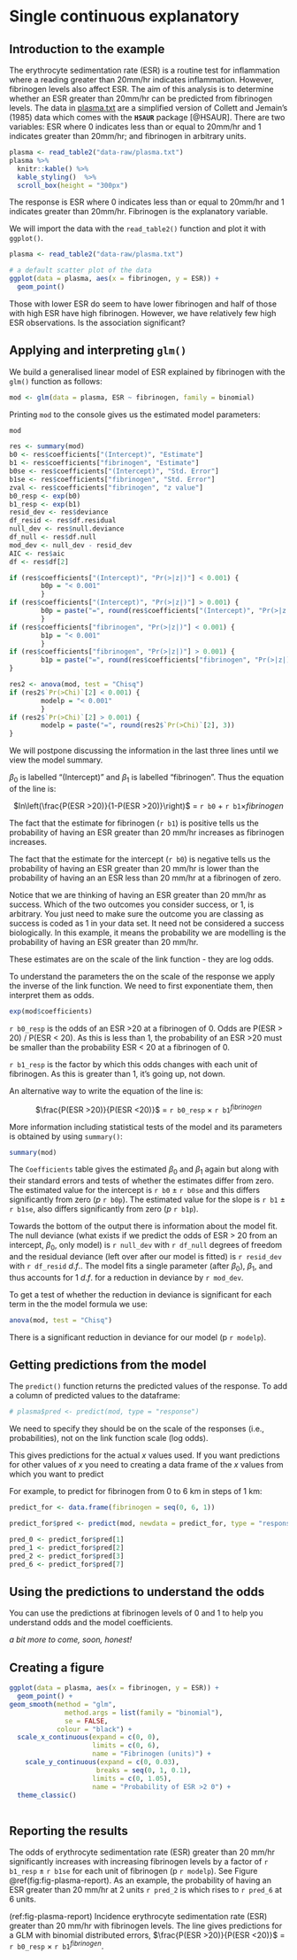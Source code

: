 # Single continuous explanatory {#bino-glm-single-cont}

## Introduction to the example {#intro-6}
The erythrocyte sedimentation rate (ESR) is a routine test for inflammation where a reading greater than 20mm/hr indicates inflammation. However, fibrinogen levels also affect ESR. The aim of this analysis is to determine whether an ESR greater than 20mm/hr can be predicted from fibrinogen levels.
The data in [plasma.txt](data-raw/plasma.txt) are a simplified version of Collett and Jemain's (1985) data which comes with the **`HSAUR`** package [@HSAUR]. There are two variables: ESR where 0 indicates less than or equal to 20mm/hr and 1 indicates greater than 20mm/hr; and fibrinogen in arbitrary units.


```r
plasma <- read_table2("data-raw/plasma.txt")
plasma %>%
  knitr::kable() %>%
  kable_styling()  %>%
  scroll_box(height = "300px")
```


:::key
The response is ESR where 0 indicates less than or equal to 20mm/hr and 1 indicates greater than 20mm/hr. Fibrinogen is the explanatory variable.
:::


We will import the data with the `read_table2()` function and plot it with `ggplot()`.

```r
plasma <- read_table2("data-raw/plasma.txt")
```


```r
# a default scatter plot of the data
ggplot(data = plasma, aes(x = fibrinogen, y = ESR)) +
  geom_point()
```
Those with lower ESR do seem to have lower fibrinogen and half of those with high ESR have high fibrinogen. However, we have relatively few high ESR observations. Is the association significant?

## Applying and interpreting `glm()` {#apply-interp-6}

We build a generalised linear model of ESR explained by fibrinogen with the `glm()` function as follows:

```r
mod <- glm(data = plasma, ESR ~ fibrinogen, family = binomial)
```
Printing `mod` to the console gives us the estimated model parameters:
```r
mod
```


```r
res <- summary(mod)
b0 <- res$coefficients["(Intercept)", "Estimate"]
b1 <- res$coefficients["fibrinogen", "Estimate"]
b0se <- res$coefficients["(Intercept)", "Std. Error"]
b1se <- res$coefficients["fibrinogen", "Std. Error"]
zval <- res$coefficients["fibrinogen", "z value"]
b0_resp <- exp(b0)
b1_resp <- exp(b1)
resid_dev <- res$deviance
df_resid <- res$df.residual
null_dev <- res$null.deviance
df_null <- res$df.null
mod_dev <- null_dev - resid_dev
AIC <- res$aic
df <- res$df[2]

if (res$coefficients["(Intercept)", "Pr(>|z|)"] < 0.001) {
        b0p = "< 0.001"
        }
if (res$coefficients["(Intercept)", "Pr(>|z|)"] > 0.001) {
        b0p = paste("=", round(res$coefficients["(Intercept)", "Pr(>|z|)"], 3))
        }
if (res$coefficients["fibrinogen", "Pr(>|z|)"] < 0.001) {
        b1p = "< 0.001"
        }
if (res$coefficients["fibrinogen", "Pr(>|z|)"] > 0.001) {
        b1p = paste("=", round(res$coefficients["fibrinogen", "Pr(>|z|)"], 3))
}

res2 <- anova(mod, test = "Chisq")
if (res2$`Pr(>Chi)`[2] < 0.001) {
        modelp = "< 0.001"
        }
if (res2$`Pr(>Chi)`[2] > 0.001) {
        modelp = paste("=", round(res2$`Pr(>Chi)`[2], 3))
}

```

We will postpone discussing the information in the last three lines until we view the model summary.

$\beta_{0}$ is labelled "(Intercept)" and $\beta_{1}$ is labelled "fibrinogen". Thus the equation of the line is:

<center> $ln\left(\frac{P(ESR >20)}{1-P(ESR >20)}\right)$ = `r b0` $+$ `r b1`$\times fibrinogen$ </center>

The fact that the estimate for fibrinogen (`r b1`) is positive tells us the probability of having an ESR greater than 20 mm/hr increases as fibrinogen increases.

The fact that the estimate for the intercept (`r b0`) is negative tells us the probability of having an ESR greater than 20 mm/hr is lower than the probability of having an an ESR less than 20 mm/hr at a fibrinogen of zero.

Notice that we are thinking of having an ESR greater than 20 mm/hr as success. Which of the two outcomes you consider success, or 1, is arbitrary. You just need to make sure the outcome you are classing as success is coded as 1 in your data set. It need not be considered a success biologically. In this example, it means the probability we are modelling is the probability of having an ESR greater than 20 mm/hr.

These estimates are on the scale of the link function - they are log odds.

To understand the parameters the on the scale of the response we apply the inverse of the link function. We need to first exponentiate them, then interpret them as odds.

```r
exp(mod$coefficients)
```

`r b0_resp` is the odds of an ESR >20 at a fibrinogen of 0. Odds are P(ESR > 20) / P(ESR < 20). As this is less than 1, the probability of an ESR >20 must be smaller than the probability ESR < 20 at a fibrinogen of 0. 

`r b1_resp` is the factor by which this odds changes with each unit of fibrinogen. As this is greater than 1, it's going up, not down.

An alternative way to write the equation of the line is:

<center> $\frac{P(ESR >20)}{P(ESR <20)}$ = `r b0_resp` $\times$ `r b1`$^{fibrinogen}$ </center>

:::key

:::

More information including statistical tests of the model and its parameters is obtained by using `summary()`:

```r
summary(mod) 
```
The `Coefficients` table gives the estimated $\beta_{0}$ and $\beta_{1}$ again but along with their standard errors and tests of whether the estimates differ from zero. The estimated value for the intercept is `r b0` $\pm$ `r b0se` and this differs significantly from zero ($p$ `r b0p`). The estimated value for the slope is `r b1` $\pm$ `r b1se`, also differs significantly from zero ($p$ `r b1p`).

Towards the bottom of the output there is information about the model fit. The null deviance (what exists if we predict the odds of ESR > 20 from an intercept, $\beta_{0}$, only model) is `r null_dev` with `r df_null` degrees of freedom and the residual deviance (left over after our model is fitted) is `r resid_dev` with `r df_resid` $d.f.$. The model fits a single parameter (after $\beta_{0}$), $\beta_{1}$, and thus accounts for 1 $d.f.$ for a reduction in deviance by `r mod_dev`.

To get a test of whether the reduction in deviance is significant for each term in the the model formula we use:

```r
anova(mod, test = "Chisq")
```

There is a significant reduction in deviance for our model (p `r modelp`).

## Getting predictions from the model {#get-pred-6}

The `predict()` function returns the predicted values of the response. To add a column of predicted values to the dataframe:


```r
# plasma$pred <- predict(mod, type = "response")
```
We need to specify they should be on the scale of the responses (i.e., probabilities), not on the link function scale (log odds).

This gives predictions for the actual $x$ values used. If you want predictions for other values of $x$ you need to creating a data frame of the $x$ values from which you want to predict

For example, to predict for fibrinogen from 0 to 6 km in steps of 1 km:
```r
predict_for <- data.frame(fibrinogen = seq(0, 6, 1))
```


```r
predict_for$pred <- predict(mod, newdata = predict_for, type = "response")
```

```r
pred_0 <- predict_for$pred[1]
pred_1 <- predict_for$pred[2]
pred_2 <- predict_for$pred[3]
pred_6 <- predict_for$pred[7]
```
## Using the predictions to understand the odds

You can use the predictions at fibrinogen levels of 0 and 1 to help you understand odds and the model coefficients.

*a bit more to come, soon, honest!*
<!-- An odds is the probability of something happening divided by the probability of it not happening.  -->
<!-- # At a grain size of 0, P(present) is 0.1614302, therefore p(absent) is 1-0.1614302 -->
<!-- # 0.1614302/(1-0.1614302) = 0.1925066. Look! that's exp(b0)! -->
<!-- # How does this change from grain size of 0 to grain size of 1? -->
<!-- # At a grain size of 1, P(present) is 0.9699368, therefore p(absent) is 1-0.9699368 -->
<!-- # the factor by which the odds change is the odds of present at grainsize 1 / -->
<!-- # odds of present at grainsize 0 -->
<!-- # (0.9699368/(1-0.9699368)) / (0.1614302/(1-0.1614302)) -->
<!-- # = 167.5956 Look, that's exp(b1) -->
<!-- # Odds are not intuitive for most people. I almost always use the predict function to calculate probabilities to help me understand the effects in my model. -->
<!-- # You can still make quick judgement on the basis of the coefficients -->
<!-- # negative b0 means probability of absence (or died/0/no) is higher than probability of presence (or survived/1/yes); positive b0 means probability of presence is higher than probability of absence -->
<!-- # negative b0 means odds of get lower, presence gets less likely -->
<!-- # positive b0 means odds of get higher, presence gets less likely -->


## Creating a figure {#fig-6}

```r
ggplot(data = plasma, aes(x = fibrinogen, y = ESR)) +
  geom_point() +
geom_smooth(method = "glm",
              method.args = list(family = "binomial"),
              se = FALSE,
            colour = "black") +
  scale_x_continuous(expand = c(0, 0),
                     limits = c(0, 6),
                     name = "Fibrinogen (units)") +
    scale_y_continuous(expand = c(0, 0.03),
                      breaks = seq(0, 1, 0.1),
                     limits = c(0, 1.05),
                     name = "Probability of ESR >2 0") +
  theme_classic()
  
```


## Reporting the results {#report-6}


The odds of erythrocyte sedimentation rate (ESR) greater than 20 mm/hr significantly increases with increasing fibrinogen levels by a factor of `r b1_resp` $\pm$ `r b1se` for each unit of fibrinogen (p `r modelp`). See Figure \@ref(fig:fig-plasma-report). As an example, the probability of having an ESR greater than 20 mm/hr at 2 units `r pred_2` is which rises to `r pred_6` at 6 units.

(ref:fig-plasma-report) Incidence erythrocyte sedimentation rate (ESR) greater than 20 mm/hr with fibrinogen levels. The line gives predictions for a GLM with binomial distributed errors, $\frac{P(ESR >20)}{P(ESR <20)}$ = `r b0_resp` $\times$ `r b1`$^{fibrinogen}$.

```r
```
